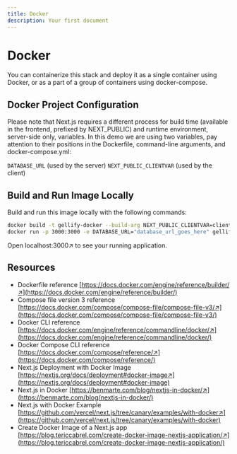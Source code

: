 ```yaml
---
title: Docker
description: Your first document
---
```


# Docker

You can containerize this stack and deploy it as a single container using Docker, or as a part of a group of containers using docker-compose.

## Docker Project Configuration

Please note that Next.js requires a different process for build time (available in the frontend, prefixed by NEXT_PUBLIC) and runtime environment, server-side only, variables. In this demo we are using two variables, pay attention to their positions in the Dockerfile, command-line arguments, and docker-compose.yml:

`DATABASE_URL` (used by the server)
`NEXT_PUBLIC_CLIENTVAR` (used by the client)

## Build and Run Image Locally

Build and run this image locally with the following commands:

```sh
docker build -t gellify-docker --build-arg NEXT_PUBLIC_CLIENTVAR=clientvar .
docker run -p 3000:3000 -e DATABASE_URL="database_url_goes_here" gellify-docker
```

Open localhost:3000↗ to see your running application.

## Resources
- Dockerfile reference [https://docs.docker.com/engine/reference/builder/↗](https://docs.docker.com/engine/reference/builder/)
- Compose file version 3 reference [https://docs.docker.com/compose/compose-file/compose-file-v3/↗](https://docs.docker.com/compose/compose-file/compose-file-v3/)
- Docker CLI reference [https://docs.docker.com/engine/reference/commandline/docker/↗](https://docs.docker.com/engine/reference/commandline/docker/)
- Docker Compose CLI reference [https://docs.docker.com/compose/reference/↗](https://docs.docker.com/compose/reference/)
- Next.js Deployment with Docker Image [https://nextjs.org/docs/deployment#docker-image↗](https://nextjs.org/docs/deployment#docker-image)
- Next.js in Docker [https://benmarte.com/blog/nextjs-in-docker/↗](https://benmarte.com/blog/nextjs-in-docker/)
- Next.js with Docker Example [https://github.com/vercel/next.js/tree/canary/examples/with-docker↗](https://github.com/vercel/next.js/tree/canary/examples/with-docker)
- Create Docker Image of a Next.js app [https://blog.tericcabrel.com/create-docker-image-nextjs-application/↗](https://blog.tericcabrel.com/create-docker-image-nextjs-application/)